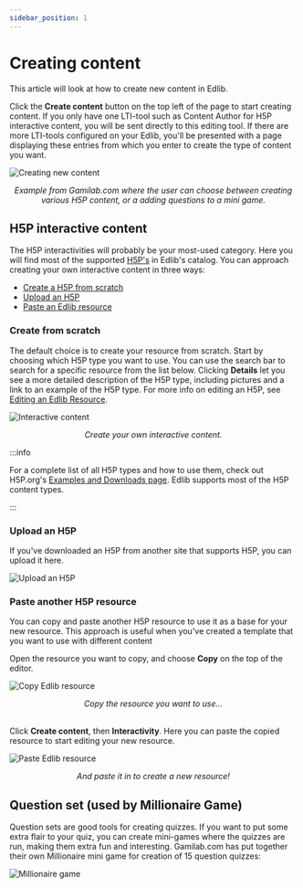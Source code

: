 ```yaml
---
sidebar_position: 1
---
```


# Creating content

This article will look at how to create new content in Edlib.

Click the **Create content** button on the top left of the page to start creating content. If you only have one LTI-tool such as Content Author for H5P interactive content, you will be sent directly to this editing tool. If there are more LTI-tools configured on your Edlib, you'll be presented with a page displaying these entries from which you enter to create the type of content you want. 


![Creating new content](../../../static/img/Edlib_create_content_page.png)
<center><i> Example from Gamilab.com where the user can choose between creating various H5P content, or a adding questions to a mini game.</i></center>


## H5P interactive content

The H5P interactivities will probably be your most-used category. Here you will find most of the supported [H5P's](https://docs.edlib.com/docs/product/features#h5p) in Edlib's catalog. 
You can approach creating your own interactive content in three ways:

<!-- no toc -->
- [Create a H5P from scratch](#create-from-scratch)
- [Upload an H5P](#upload-an-h5p)
- [Paste an Edlib resource](#paste-another-edlib-resource)

### Create from scratch

The default choice is to create your resource from scratch. Start by choosing which H5P type you want to use. You can use the search bar to search for a specific resource from the list below. Clicking **Details** let you see a more detailed description of the H5P type, including pictures and a link to an example of the H5P type.
For more info on editing an H5P, see [Editing an Edlib Resource](./editing-resource).

![Interactive content](../../../static/img/Edlib_H5P_Hub.png)
<center><i>Create your own interactive content.</i></center>

:::info

For a complete list of all H5P types and how to use them, check out H5P.org's [Examples and Downloads page](https://h5p.org/content-types-and-applications).
Edlib supports most of the H5P content types.

:::

### Upload an H5P

If you've downloaded an H5P from another site that supports H5P, you can upload it here.

![Upload an H5P](../../../static/img/Edlib_upload_H5P.png)


### Paste another H5P resource 

You can copy and paste another H5P resource to use it as a base for your new resource. This approach is useful when you've created a template that you want to use with different content

Open the resource you want to copy, and choose **Copy** on the top of the editor.

![Copy Edlib resource](../../../static/img/create-content-copy-H5P.png)
<center><i> Copy the resource you want to use… </i></center><br />

Click **Create content**, then **Interactivity**. Here you can paste the copied resource to start editing your new resource.

![Paste Edlib resource](../../../static/img/create-content-paste-H5P.png)
<center><i>And paste it in to create a new resource!</i></center>


## Question set (used by Millionaire Game)

Question sets are good tools for creating quizzes. If you want to put some extra flair to your quiz, you can create mini-games where the quizzes are run, making them extra fun and interesting. Gamilab.com has put together their own Millionaire mini game for creation of 15 question quizzes:

![Millionaire game](../../../static/img/create-content-millionaire.png)

<br />

